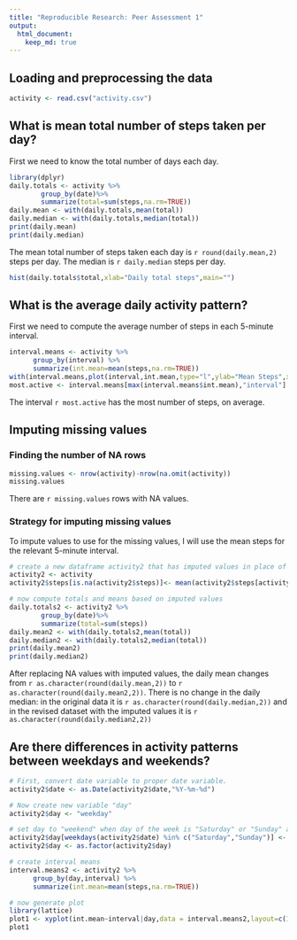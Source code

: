 ```yaml
---
title: "Reproducible Research: Peer Assessment 1"
output: 
  html_document:
    keep_md: true
---
```



## Loading and preprocessing the data

```r
activity <- read.csv("activity.csv")
```

## What is mean total number of steps taken per day?

First we need to know the total number of days each day.
```r
library(dplyr)
daily.totals <- activity %>%
        group_by(date)%>%
        summarize(total=sum(steps,na.rm=TRUE))
daily.mean <- with(daily.totals,mean(total))
daily.median <- with(daily.totals,median(total))
print(daily.mean)
print(daily.median)
```
The mean total number of steps taken each day is `r round(daily.mean,2)` steps per day. The median is `r daily.median` steps per day.

```r
hist(daily.totals$total,xlab="Daily total steps",main="")
```

## What is the average daily activity pattern?

First we need to compute the average number of steps in each 5-minute interval.
```r
interval.means <- activity %>%
      group_by(interval) %>%
      summarize(int.mean=mean(steps,na.rm=TRUE))
with(interval.means,plot(interval,int.mean,type="l",ylab="Mean Steps",xlab="Interval"))
most.active <- interval.means[max(interval.means$int.mean),"interval"]
```
The interval `r most.active` has the most number of steps, on average.

## Imputing missing values

### Finding the number of NA rows

```r
missing.values <- nrow(activity)-nrow(na.omit(activity))
missing.values
```
There are `r missing.values` rows with NA values.

### Strategy for imputing missing values

To impute values to use for the missing values, I will use the mean steps for the relevant 5-minute interval.
```r

# create a new dataframe activity2 that has imputed values in place of NA values
activity2 <- activity
activity2$steps[is.na(activity2$steps)]<- mean(activity2$steps[activity2$interval],na.rm=TRUE)

# now compute totals and means based on imputed values
daily.totals2 <- activity2 %>%
        group_by(date)%>%
        summarize(total=sum(steps))
daily.mean2 <- with(daily.totals2,mean(total))
daily.median2 <- with(daily.totals2,median(total))
print(daily.mean2)
print(daily.median2)
```
After replacing NA values with imputed values, the daily mean changes from `r as.character(round(daily.mean,2))` to `r as.character(round(daily.mean2,2))`. There is no change in the daily median: in the original data it is  `r as.character(round(daily.median,2))` and in the revised dataset with the imputed values it is `r as.character(round(daily.median2,2))`

## Are there differences in activity patterns between weekdays and weekends?

```r
# First, convert date variable to proper date variable.
activity2$date <- as.Date(activity2$date,"%Y-%m-%d")

# Now create new variable "day"
activity2$day <- "weekday"

# set day to "weekend" when day of the week is "Saturday" or "Sunday" and convert to factor
activity2$day[weekdays(activity2$date) %in% c("Saturday","Sunday")] <- "weekend"
activity2$day <- as.factor(activity2$day)

# create interval means
interval.means2 <- activity2 %>%
      group_by(day,interval) %>%
      summarize(int.mean=mean(steps,na.rm=TRUE))

# now generate plot
library(lattice)
plot1 <- xyplot(int.mean~interval|day,data = interval.means2,layout=c(1,2),type="l",ylab="Mean Steps")
plot1
```

